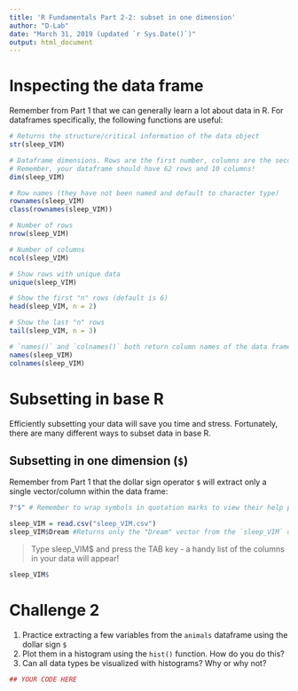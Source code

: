```yaml
---
title: 'R Fundamentals Part 2-2: subset in one dimension'
author: "D-Lab"
date: "March 31, 2019 (updated `r Sys.Date()`)"
output: html_document
---
```


# Inspecting the data frame

Remember from Part 1 that we can generally learn a lot about data in R. For dataframes specifically, the following functions are useful:

```r
# Returns the structure/critical information of the data object
str(sleep_VIM)    

# Dataframe dimensions. Rows are the first number, columns are the second. 
# Remember, your dataframe should have 62 rows and 10 columns! 
dim(sleep_VIM)    

# Row names (they have not been named and default to character type)
rownames(sleep_VIM)   
class(rownames(sleep_VIM)) 

# Number of rows
nrow(sleep_VIM)   

# Number of columns
ncol(sleep_VIM) 

# Show rows with unique data
unique(sleep_VIM)   

# Show the first "n" rows (default is 6)
head(sleep_VIM, n = 2) 

# Show the last "n" rows
tail(sleep_VIM, n = 3) 

# `names()` and `colnames()` both return column names of the data frame:
names(sleep_VIM)  
colnames(sleep_VIM)
```

# Subsetting in base R
Efficiently subsetting your data will save you time and stress. Fortunately, there are many different ways to subset data in base R.

## Subsetting in one dimension (`$`)

Remember from Part 1 that the dollar sign operator `$` will extract only a single vector/column within the data frame:

```r
?"$" # Remember to wrap symbols in quotation marks to view their help pages
```
```r
sleep_VIM = read.csv("sleep_VIM.csv")
sleep_VIM$Dream #Returns only the "Dream" vector from the `sleep_VIM` data frame.
```

> Type sleep_VIM$ and press the TAB key - a handy list of the columns in your data will appear! 

```r
sleep_VIM$
```

# **Challenge 2**

1. Practice extracting a few variables from the `animals` dataframe using the dollar sign `$`
2. Plot them in a histogram using the `hist()` function. How do you do this? 
3. Can all data types be visualized with histograms? Why or why not?

```r
## YOUR CODE HERE
```

<div class="tocify-extend-page" data-unique="tocify-extend-page" style="height: 0;"></div>